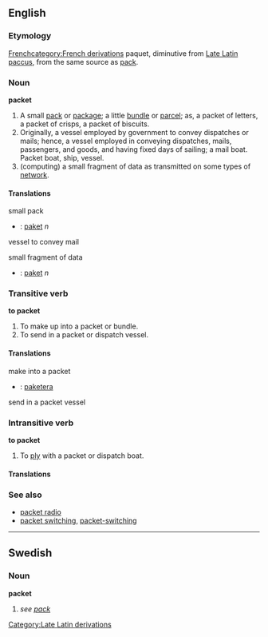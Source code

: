 ==English==

{{webster}}
===Etymology===
[[w:French language|French]][[category:French derivations]] paquet, diminutive from [[w:Late Latin|Late Latin]][[Category:Late Latin derivations]] [[paccus]], from the same source as [[pack]].

===Noun===
'''packet'''
#A small [[pack]] or [[package]]; a little [[bundle]] or [[parcel]]; as, a packet of letters, a packet of crisps, a packet of biscuits.
#Originally, a vessel employed by government to convey dispatches or mails; hence, a vessel employed in conveying dispatches, mails, passengers, and goods, and having fixed days of sailing; a mail boat. Packet boat, ship, vessel. 
#(computing) a small fragment of data as transmitted on some types of [[network]]. 
{{wikipedia}}

====Translations====
;small pack
{{top}}
{{mid}}
*{{sv}}: [[paket]] ''n''
{{bottom}}
;vessel to convey mail
{{top}}
{{mid}}
{{bottom}}
;small fragment of data
{{top}}
{{mid}}
*{{sv}}: [[paket]] ''n''
{{bottom}}

===Transitive verb===
'''to packet'''
#To make up into a packet or bundle. 
#To send in a packet or dispatch vessel. 

====Translations====
;make into a packet
{{top}}
{{mid}}
*{{sv}}: [[paketera]]
{{bottom}}
;send in a packet vessel
{{top}}
{{mid}}
{{bottom}}

===Intransitive verb===

'''to packet'''
#To [[ply]] with a packet or dispatch boat. 

====Translations====
{{top}}
{{mid}}
{{bottom}}

===See also===
*[[packet radio]]
*[[packet switching]], [[packet-switching]]

      
<!-- From 
Webster's Revised Unabridged Dictionary (1913 + 1828)
ARTFL > Webster's Dictionary > Searching for packet:
--------------------------------------------------------------------------------
Displaying 3 result(s) from the 1913 edition:
--------------------------------------------------------------------------------
 Packet (Page: 1029)
Pack"et (?), n. [F. paquet, dim. fr. LL. paccus, from the same source as E. pack. See Pack.] 

1. A small pack or package; a little bundle or parcel; as, a packet of letters. Shak. 

2. Originally, a vessel employed by government to convey dispatches or mails; hence, a vessel employed in conveying dispatches, mails, passengers, and goods, and having fixed days of sailing; a mail boat. Packet boat, ship, ∨ vessel. See Packet, n., 2. -- Packet day, the day for mailing letters to go by packet; or the sailing day. -- Packet note ∨ post. See under Paper. 


--------------------------------------------------------------------------------
Packet (Page: 1029)
Pack"et, v. t. [imp. & p. p. Packeted; p. pr. & vb. n. Packeting.] 

1. To make up into a packet or bundle. 

2. To send in a packet or dispatch vessel. 

Her husband Was packeted to France. Ford.

--------------------------------------------------------------------------------
Packet (Page: 1029)
Pack"et, v. i. To ply with a packet or dispatch boat. 


--------------------------------------------------------------------------------
Displaying 1 result(s) from the 1828 edition:
--------------------------------------------------------------------------------
 
PACK''ET, n.


1. A small pack or package; a little bundle or parcel; as a packet of letters.

2. A dispatch-vessel; a ship or other vessel employed by government to convey letters from country to country or from port to port.

3. A vessel employed in conveying dispatches and passengers from place to place, or to carry passengers and goods coastwise.
PACK''ET, v.i. To ply with a packet or dispatch-vessel.

-->
----
==Swedish==
===Noun===
'''packet'''

#''see [[pack]]''